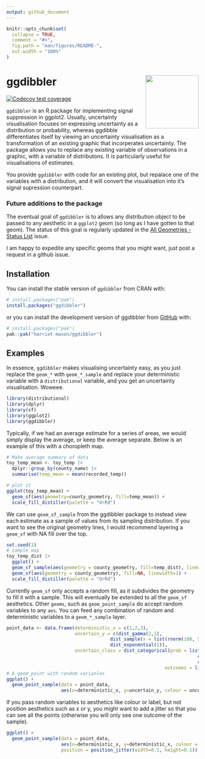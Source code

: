 ```yaml
---
output: github_document
---
```


<!-- README.md is generated from README.Rmd. Please edit that file -->

```r
knitr::opts_chunk$set(
  collapse = TRUE,
  comment = "#>",
  fig.path = "man/figures/README-",
  out.width = "100%"
)
```

# ggdibbler <img src="man/figures/logo.png" align="right" height="139" alt="" />

<!-- badges: start -->
[![Codecov test coverage](https://codecov.io/gh/harriet-mason/ggdibbler/graph/badge.svg)](https://app.codecov.io/gh/harriet-mason/ggdibbler)
<!-- badges: end -->

`ggdibbler` is an R package for implementing signal suppression in ggplot2. Usually, uncertainty visualisation focuses on expressing uncertainty as a distribution or probability, whereas ggdibble differentiates itself by viewing an uncertainty visualisation as a transformation of an existing graphic that incorperates uncertainty. The package allows you to replace any existing variable of observations in a graphic, with a variable of distributons. It is particularly useful for visualisations of estimates. 

You provide `ggdibbler` with code for an existing plot, but repalace one of the variables with a distribution, and it will convert the visualisation into it's signal supression counterpart.

### Future additions to the package
The eventual goal of `ggdibbler` is to allows any distribution object to be passed to any aesthetic in a `ggplot2` geom (so long as I have gotten to that geom). The status of this goal is regularly updated in the [All Geometries - Status List](https://github.com/harriet-mason/ggdibbler/issues/28) issue. 

I am happy to expedite any specific geoms that you might want, just post a request in a github issue.

## Installation

You can install the stable version of `ggdibbler` from CRAN with:

``` r 
# install.packages("pak")
install.packages("ggdibbler")
```

or you can install the development version of ggdibbler from [GitHub](https://github.com/) with:

``` r
# install.packages("pak")
pak::pak("harriet-mason/ggdibbler")
```

## Examples
In essence, `ggdibbler` makes visualising uncertainty easy, as you just replace the `geom_*` with `geom_*_sample` and replace your deterministic variable with a `distributional` variable, and you get an uncertainty visualisation. Woweee.

```r
library(distributional)
library(dplyr)
library(sf)
library(ggplot2)
library(ggdibbler)
```

Typically, if we had an average estimate for a series of areas, we would simply display the average, or keep the average separate. Below is an example of this with a choropleth map.

```r
# Make average summary of data
toy_temp_mean <- toy_temp |> 
  dplyr::group_by(county_name) |>
  summarise(temp_mean = mean(recorded_temp))

# plot it
ggplot(toy_temp_mean) +
  geom_sf(aes(geometry=county_geometry, fill=temp_mean)) +
  scale_fill_distiller(palette = "OrRd")
```

We can use `geom_sf_sample` from the ggdibbler package to instead view each estimate as a sample of values from its sampling distribution. If you want to see the original geometry lines, I would recommend layering a `geom_sf` with NA fill over the top.

```r
set.seed(1)
# sample map
toy_temp_dist |> 
  ggplot() + 
  geom_sf_sample(aes(geometry = county_geometry, fill=temp_dist), linewidth=0) + 
  geom_sf(aes(geometry = county_geometry), fill=NA, linewidth=1) +
  scale_fill_distiller(palette = "OrRd")
```

Currently `geom_sf` only accepts a random fill, as it subdivides the geometry to fill it with a sample. This will eventually be extended to all the `geom_sf` aesthetics. Other `geoms`, such as `geom_point_sample` do accept random variables to any `aes`. You can feed any combination of random and deterministic variables to a `geom_*_sample` layer.

```r
point_data <- data.frame(deterministic_x = c(1,2,3),
                         uncertain_y = c(dist_gamma(2,1),
                                      dist_sample(x = list(rnorm(100, 5, 1))),
                                      dist_exponential(1)),
                         uncertain_class = dist_categorical(prob = list(c(0.8,0.15,0.05),
                                                                      c(0.25,0.7,0.05),
                                                                      c(0.25,0,0.75)),
                                                          outcomes = list(c("A", "B", "C"))))
# A geom_point with random varianles
ggplot() + 
  geom_point_sample(data = point_data, 
                    aes(x=deterministic_x, y=uncertain_y, colour = uncertain_class))
```

If you pass random variables to aesthetics like colour or label, but not position aesthetics such as x or y, you might want to add a jitter so that you can see all the points (otherwise you will only see one outcome of the sample).

```r
ggplot() + 
  geom_point_sample(data = point_data, 
                    aes(x=deterministic_x, y=deterministic_x, colour = uncertain_class),
                    position = position_jitter(width=0.1, height=0.1))
```
